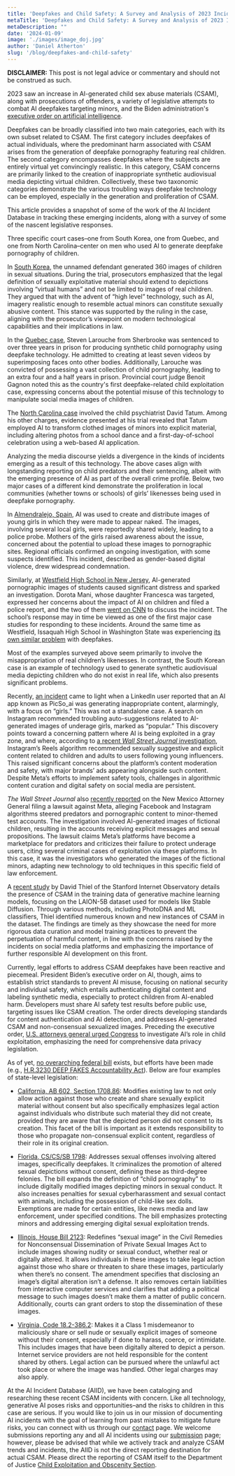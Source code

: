 ```yaml
---
title: 'Deepfakes and Child Safety: A Survey and Analysis of 2023 Incidents and Responses'
metaTitle: 'Deepfakes and Child Safety: A Survey and Analysis of 2023 Incidents and Responses'
metaDescription: ""
date: '2024-01-09'
image: './images/image_doj.jpg'
author: 'Daniel Atherton'
slug: '/blog/deepfakes-and-child-safety'
---
```


**DISCLAIMER:** This post is not legal advice or commentary and should not be construed as such.

2023 saw an increase in AI-generated child sex abuse materials (CSAM), along with prosecutions of offenders, a variety of legislative attempts to combat AI deepfakes targeting minors, and the Biden administration's [executive order on artificial intelligence](https://www.whitehouse.gov/briefing-room/presidential-actions/2023/10/30/executive-order-on-the-safe-secure-and-trustworthy-development-and-use-of-artificial-intelligence/).

Deepfakes can be broadly classified into two main categories, each with its own subset related to CSAM. The first category includes deepfakes of actual individuals, where the predominant harm associated with CSAM arises from the generation of deepfake pornography featuring real children. The second category encompasses deepfakes where the subjects are entirely virtual yet convincingly realistic. In this category, CSAM concerns are primarily linked to the creation of inappropriate synthetic audiovisual media depicting virtual children. Collectively, these two taxonomic categories demonstrate the various troubling ways deepfake technology can be employed, especially in the generation and proliferation of CSAM.

This article provides a snapshot of some of the work of the AI Incident Database in tracking these emerging incidents, along with a survey of some of the nascent legislative responses.

Three specific court cases–one from South Korea, one from Quebec, and one from North Carolina–center on men who used AI to generate deepfake pornography of children. 

In [South Korea](https://incidentdatabase.ai/cite/600), the unnamed defendant generated 360 images of children in sexual situations. During the trial, prosecutors emphasized that the legal definition of sexually exploitative material should extend to depictions involving “virtual humans” and not be limited to images of real children. They argued that with the advent of “high level” technology, such as AI, imagery realistic enough to resemble actual minors can constitute sexually abusive content. This stance was supported by the ruling in the case, aligning with the prosecutor’s viewpoint on modern technological capabilities and their implications in law.

In the [Quebec case](https://incidentdatabase.ai/cite/604), Steven Larouche from Sherbrooke was sentenced to over three years in prison for producing synthetic child pornography using deepfake technology. He admitted to creating at least seven videos by superimposing faces onto other bodies. Additionally, Larouche was convicted of possessing a vast collection of child pornography, leading to an extra four and a half years in prison. Provincial court judge Benoit Gagnon noted this as the country's first deepfake-related child exploitation case, expressing concerns about the potential misuse of this technology to manipulate social media images of children.

The [North Carolina case](https://incidentdatabase.ai/cite/605) involved the child psychiatrist David Tatum. Among his other charges, evidence presented at his trial revealed that Tatum employed AI to transform clothed images of minors into explicit material, including altering photos from a school dance and a first-day-of-school celebration using a web-based AI application. 

Analyzing the media discourse yields a divergence in the kinds of incidents emerging as a result of this technology. The above cases align with longstanding reporting on child predators and their sentencing, albeit with the emerging presence of AI as part of the overall crime profile. Below, two major cases of a different kind demonstrate the proliferation in local communities (whether towns or schools) of girls’ likenesses being used in deepfake pornography.

In [Almendralejo, Spain](https://incidentdatabase.ai/cite/610), AI was used to create and distribute images of young girls in which they were made to appear naked. The images, involving several local girls, were reportedly shared widely, leading to a police probe. Mothers of the girls raised awareness about the issue, concerned about the potential to upload these images to pornographic sites. Regional officials confirmed an ongoing investigation, with some suspects identified. This incident, described as gender-based digital violence, drew widespread condemnation.

Similarly, at [Westfield High School in New Jersey](https://incidentdatabase.ai/cite/597), AI-generated pornographic images of students caused significant distress and sparked an investigation. Dorota Mani, whose daughter Francesca was targeted, expressed her concerns about the impact of AI on children and filed a police report, and the two of them [went on CNN](https://www.cnn.com/2023/11/04/us/new-jersey-high-school-deepfake-porn/index.html) to discuss the incident. The school’s response may in time be viewed as one of the first major case studies for responding to these incidents. Around the same time as Westfield, Issaquah High School in Washington State was experiencing [its own similar problem](https://incidentdatabase.ai/cite/617) with deepfakes.

Most of the examples surveyed above seem primarily to involve the misappropriation of real children’s likenesses. In contrast, the South Korean case is an example of technology used to generate synthetic audiovisual media depicting children who do not exist in real life, which also presents significant problems.

Recently, [an incident](https://incidentdatabase.ai/cite/576/) came to light when a LinkedIn user reported that an AI app known as PicSo_ai was generating inappropriate content, alarmingly, with a focus on “girls.” This was not a standalone case. A search on Instagram recommended troubling auto-suggestions related to AI-generated images of underage girls, marked as “popular.”  This discovery points toward a concerning pattern where AI is being exploited in a gray zone, and where, according to [a recent *Wall Street Journal* investigation](https://www.wsj.com/tech/meta-instagram-video-algorithm-children-adult-sexual-content-72874155?mod=hp_lead_pos7), Instagram’s Reels algorithm recommended sexually suggestive and explicit content related to children and adults to users following young influencers. This raised significant concerns about the platform’s content moderation and safety, with major brands’ ads appearing alongside such content. Despite Meta’s efforts to implement safety tools, challenges in algorithmic content curation and digital safety on social media are persistent.

*The Wall Street Journal* also [recently reported](https://www.wsj.com/tech/facebook-and-instagram-steer-predators-to-children-new-mexico-attorney-general-alleges-in-lawsuit-b76a5b04?mod=Searchresults_pos1&page=1) on the New Mexico Attorney General filing a lawsuit against Meta, alleging Facebook and Instagram algorithms steered predators and pornographic content to minor-themed test accounts. The investigation involved AI-generated images of fictional children, resulting in the accounts receiving explicit messages and sexual propositions. The lawsuit claims Meta’s platforms have become a marketplace for predators and criticizes their failure to protect underage users, citing several criminal cases of exploitation via these platforms. In this case, it was the investigators who generated the images of the fictional minors, adapting new technology to old techniques in this specific field of law enforcement.

A [recent study](https://stacks.stanford.edu/file/druid:kh752sm9123/ml_training_data_csam_report-2023-12-21.pdf) by David Thiel of the Stanford Internet Observatory details the presence of CSAM in the training data of generative machine learning models, focusing on the LAION-5B dataset used for models like Stable Diffusion. Through various methods, including PhotoDNA and ML classifiers, Thiel identified numerous known and new instances of CSAM in the dataset. The findings are timely as they showcase the need for more rigorous data curation and model training practices to prevent the perpetuation of harmful content, in line with the concerns raised by the incidents on social media platforms and emphasizing the importance of further responsible AI development on this front.

Currently, legal efforts to address CSAM deepfakes have been reactive and piecemeal. President Biden’s executive order on AI, though, aims to establish strict standards to prevent AI misuse, focusing on national security and individual safety, which entails authenticating digital content and labeling synthetic media, especially to protect children from AI-enabled harm. Developers must share AI safety test results before public use, targeting issues like CSAM creation. The order directs developing standards for content authentication and AI detection, and addresses AI-generated CSAM and non-consensual sexualized images. Preceding the executive order, [U.S. attorneys general urged Congress](https://www.scag.gov/media/pvehppkm/54-state-ags-urge-study-of-ai-and-harmful-impacts-on-children.pdf) to investigate AI’s role in child exploitation, emphasizing the need for comprehensive data privacy legislation.

As of yet, [no overarching federal bill](https://www.nbcnews.com/news/us-news/little-recourse-teens-girls-victimized-ai-deepfake-nudes-rcna126399) exists, but efforts have been made (e.g., [H.R.3230 DEEP FAKES Accountability Act](https://www.congress.gov/bill/116th-congress/house-bill/3230)). Below are four examples of state-level legislation:

* [California, AB 602, Section 1708.86](https://pluralpolicy.com/app/legislative-tracking/bill/details/state-ca-20192020-ab602/202869): Modifies existing law to not only allow action against those who create and share sexually explicit material without consent but also specifically emphasizes legal action against individuals who distribute such material they did not create, provided they are aware that the depicted person did not consent to its creation. This facet of the bill is important as it extends responsibility to those who propagate non-consensual explicit content, regardless of their role in its original creation.

* [Florida, CS/CS/SB 1798](https://www.flsenate.gov/Session/Bill/2022/1798/?Tab=BillText): Addresses sexual offenses involving altered images, specifically deepfakes. It criminalizes the promotion of altered sexual depictions without consent, defining these as third-degree felonies. The bill expands the definition of “child pornography” to include digitally modified images depicting minors in sexual conduct. It also increases penalties for sexual cyberharassment and sexual contact with animals, including the possession of child-like sex dolls. Exemptions are made for certain entities, like news media and law enforcement, under specified conditions. The bill emphasizes protecting minors and addressing emerging digital sexual exploitation trends.

* [Illinois, House Bill 2123](https://legiscan.com/IL/bill/HB2123/2023): Redefines “sexual image” in the Civil Remedies for Nonconsensual Dissemination of Private Sexual Images Act to include images showing nudity or sexual conduct, whether real or digitally altered. It allows individuals in these images to take legal action against those who share or threaten to share these images, particularly when there’s no consent. The amendment specifies that disclosing an image’s digital alteration isn’t a defense. It also removes certain liabilities from interactive computer services and clarifies that adding a political message to such images doesn’t make them a matter of public concern. Additionally, courts can grant orders to stop the dissemination of these images.

* [Virginia, Code 18.2-386.2](https://law.lis.virginia.gov/vacode/title18.2/chapter8/section18.2-386.2/): Makes it a Class 1 misdemeanor to maliciously share or sell nude or sexually explicit images of someone without their consent, especially if done to harass, coerce, or intimidate. This includes images that have been digitally altered to depict a person. Internet service providers are not held responsible for the content shared by others. Legal action can be pursued where the unlawful act took place or where the image was handled. Other legal charges may also apply.

At the AI Incident Database (AIID), we have been cataloging and researching these recent CSAM incidents with concern. Like all technology, generative AI poses risks and opportunities–and the risks to children in this case are serious. If you would like to join us in our mission of documenting AI incidents with the goal of learning from past mistakes to mitigate future risks, you can connect with us through our [contact](https://incidentdatabase.ai/contact/) page. We welcome submissions reporting any and all AI incidents using our [submission](https://incidentdatabase.ai/apps/submit/) page; however, please be advised that while we actively track and analyze CSAM trends and incidents, the AIID is not the direct reporting destination for actual CSAM. Please direct the reporting of CSAM itself to the Department of Justice [Child Exploitation and Obscenity Section](https://www.justice.gov/criminal/criminal-ceos/report-violations).